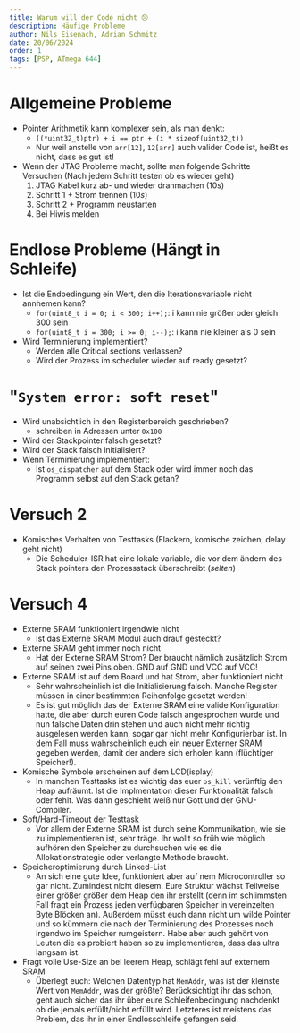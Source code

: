 ```yaml
---
title: Warum will der Code nicht 😞
description: Häufige Probleme
author: Nils Eisenach, Adrian Schmitz
date: 20/06/2024
order: 1
tags: [PSP, ATmega 644]
---
```


# Allgemeine Probleme
- Pointer Arithmetik kann komplexer sein, als man denkt:
  - `((*uint32_t)ptr) + i == ptr + (i * sizeof(uint32_t))`
  - Nur weil anstelle von `arr[12]`, `12[arr]` auch valider Code ist, heißt es nicht, dass es gut ist!
- Wenn der JTAG Probleme macht, sollte man folgende Schritte Versuchen (Nach jedem Schritt testen ob es wieder geht)
  1. JTAG Kabel kurz ab- und wieder dranmachen ($10s$)
  2. Schritt 1 + Strom trennen ($10s$)
  3. Schritt 2 + Programm neustarten
  4. Bei Hiwis melden

# Endlose Probleme (Hängt in Schleife)
- Ist die Endbedingung ein Wert, den die Iterationsvariable nicht annhemen kann?
  - `for(uint8_t i = 0; i < 300; i++);`: i kann nie größer oder gleich 300 sein
  - `for(uint8_t i = 300; i >= 0; i--);`: i kann nie kleiner als 0 sein
- Wird Terminierung implementiert?
  - Werden alle Critical sections verlassen?
  - Wird der Prozess im scheduler wieder auf ready gesetzt?

# "`System error: soft reset`"
- Wird unabsichtlich in den Registerbereich geschrieben?
  - schreiben in Adressen unter `0x100`
- Wird der Stackpointer falsch gesetzt?
- Wird der Stack falsch initialisiert?
- Wenn Terminierung implementiert:
  - Ist `os_dispatcher` auf dem Stack oder wird immer noch das Programm selbst auf den Stack getan?

# Versuch 2
- Komisches Verhalten von Testtasks (Flackern, komische zeichen, delay geht nicht)
  - Die Scheduler-ISR hat eine lokale variable, die vor dem ändern des Stack pointers den Prozessstack überschreibt (*selten*)

# Versuch 4
- Externe SRAM funktioniert irgendwie nicht
  - Ist das Externe SRAM Modul auch drauf gesteckt?
- Externe SRAM geht immer noch nicht
  - Hat der Externe SRAM Strom? Der braucht nämlich zusätzlich Strom auf seinen zwei Pins oben. GND auf GND und VCC auf VCC!
- Externe SRAM ist auf dem Board und hat Strom, aber funktioniert nicht
  - Sehr wahrscheinlich ist die Initialisierung falsch. Manche Register müssen in einer bestimmten Reihenfolge gesetzt werden!
  - Es ist gut möglich das der Externe SRAM eine valide Konfiguration hatte, die aber durch euren Code falsch angesprochen wurde und nun falsche Daten drin stehen und auch nicht mehr richtig ausgelesen werden kann, sogar gar nicht mehr Konfigurierbar ist. In dem Fall muss wahrscheinlich euch ein neuer Externer SRAM gegeben werden, damit der andere sich erholen kann (flüchtiger Speicher!).
- Komische Symbole erscheinen auf dem LCD(isplay)
  - In manchen Testtasks ist es wichtig das euer `os_kill` verünftig den Heap aufräumt. Ist die Implmentation dieser Funktionalität falsch oder fehlt. Was dann geschieht weiß nur Gott und der GNU-Compiler.
- Soft/Hard-Timeout der Testtask
  - Vor allem der Externe SRAM ist durch seine Kommunikation, wie sie zu implementieren ist, sehr träge. Ihr wollt so früh wie möglich aufhören den Speicher zu durchsuchen wie es die Allokationstrategie oder verlangte Methode braucht.
- Speicheroptimierung durch Linked-List
  - An sich eine gute Idee, funktioniert aber auf nem Microcontroller so gar nicht. Zumindest nicht diesem. Eure Struktur wächst Teilweise einer größer größer dem Heap den ihr erstellt (denn im schlimmsten Fall fragt ein Prozess jeden verfügbaren Speicher in vereinzelten Byte Blöcken an). Außerdem müsst euch dann nicht um wilde Pointer und so kümmern die nach der Terminierung des Prozesses noch irgendwo im Speicher rumgeistern. Habe aber auch gehört von Leuten die es probiert haben so zu implementieren, dass das ultra langsam ist.
- Fragt volle Use-Size an bei leerem Heap, schlägt fehl auf externem SRAM
  - Überlegt euch: Welchen Datentyp hat `MemAddr`, was ist der kleinste Wert von `MemAddr`, was der größte? Berücksichtigt ihr das schon, geht auch sicher das ihr über eure Schleifenbedingung nachdenkt ob die jemals erfüllt/nicht erfüllt wird. Letzteres ist meistens das Problem, das ihr in einer Endlosschleife gefangen seid.
